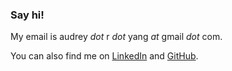 ### Say hi!  

My email is audrey _dot_ r _dot_ yang _at_ gmail _dot_ com.  

You can also find me on [LinkedIn](https://linkedin.com/in/audreyryang)
and [GitHub](https://github.com/audrey-yang).
